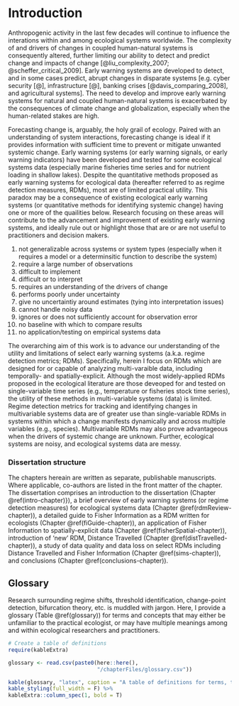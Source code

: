 # Introduction {#intro-chapter}

Anthropogenic activity in the last few decades will continue to influence the interations within and among ecological systems worldwide. The complexity of and drivers of changes in coupled human-natural systems is consequently altered, further limiting our ability to detect and predict change and impacts of change [@liu_complexity_2007; @scheffer_critical_2009]. Early warning systems are developed to detect,  and in some cases predict, abrupt changes in disparate systems [e.g. cyber security [@], infrastructure [@], banking crises [@davis_comparing_2008], and agricultural systems]. The need to develop and improve early warning systems for natural and coupled human-natural systems is exacerbated by the consequences of climate change and globalization, especially when the human-related stakes are high. 

Forecasting change is, arguably, the holy grail of ecology. Paired with an understanding of system interactions, forecasting change is ideal if it provides information with sufficient time to prevent or mitigate unwanted systemic change. Early warning systems (or early warning signals, or early warning indicators) have been developed and tested for some ecological systems data (especially marine fisheries time series and for nutrient loading in shallow lakes). Despite the quantitative methods proposed as early warning systems for ecological data (hereafter referred to as regime detection measures, RDMs), most are of limited practical utility. This paradox may be a consequence of existing ecological early warning systems (or quantitative methods for identifying systemic change)  having one or more of the  quailities below. Research focusing on these areas will contribute to the advancement and improvement of existing early warning systems, and ideally rule out or highlight those that are or are not useful to practitioners and decision makers. 

  1. not generalizable across systems or system types (especially when it requires a model or a determinsitic function to describe the system) 
  1. require a large number of observations  
  1. difficult to implement   
  1. difficult or to interpret   
  1. requires an understanding of the drivers of change  
  1. performs poorly under uncertainty
  1. give no uncertaintiy around estimates (tying into interpretation issues)  
  1. cannot handle noisy data
  1. ignores or does not sufficiently account for observation error  
  1. no baseline with which to compare results
  1. no application/testing on empirical systems data


The overarching aim of this work is to advance our understanding of the utility and limitations of select early warning systems (a.k.a. regime detection metrics; RDMs). Specifically, herein I focus on RDMs which are designed for or capable of analyzing multi-varaible data, including temporally- and spatially-explicit. Although the most widely-applied RDMs proposed in the ecological literature are those deveoped for and tested on single-variable time series (e.g., temperature or fisheries stock time series), the utility of these methods in multi-variable systems (data) is limited. Regime detection metrics for tracking and identifying changes in multivariable systems data are of greater use than single-variable RDMs in systems within which a change manifests dynamically and across multiple variables (e.g., species). Multivariable RDMs may also prove advantageous when the drivers of systemic change are unknown. Further, ecological systems are noisy, and ecological systems data are messy. 

### Dissertation structure

The chapters hereain are written as separate, publishable manuscripts. Where applicable, co-authors are listed in the front matter of the chapter. The dissertation comprises an introduction to the dissertation (Chapter \@ref(intro-chapter)}), a brief overview of early warning systems (or regime detection measures) for ecological systems data (Chapter \@ref(rdmReview-chapter)), a detailed guide to Fisher Information as a RDM written for ecologists (Chapter \@ref(fiGuide-chapter)), an application of Fisher Information to spatially-explicit data (Chapter \@ref(fisherSpatial-chapter)),  introduction of 'new' RDM, Distance Travelled (Chapter \@ref(distTravelled-chapter)), a study of data quality and data loss on select RDMs including Distance Travelled and Fisher Information (Chapter \@ref(sims-chapter)), and conclusions (Chapter \@ref(conclusions-chapter)). 

## Glossary
Research surrounding regime shifts, threshold identification, change-point detection, bifurcation theory, etc. is muddled with jargon. Here, I provide a glossary (Table \@ref(glossary)) for terms and concepts that may either be unfamiliar to the practical ecologist, or may have multiple meanings among and within ecological researchers and practitioners. 

```r
# Create a table of definitions 
require(kableExtra)

glossary <- read.csv(paste0(here::here(), 
                            "/chapterFiles/glossary.csv"))

kable(glossary, "latex", caption = "A table of definitions for terms, theories, and phrases often appearing in ecological regime shift literature.") %>% 
kable_styling(full_width = F) %>%
kableExtra::column_spec(1, bold = T)

```





